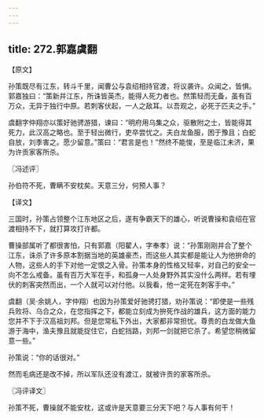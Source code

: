 ```yaml
---
---
---
```

title: 272.郭嘉虞翻
---



【原文】

孙策既尽有江东，转斗千里，闻曹公与袁绍相持官渡，将议袭许。众闻之，皆惧。郭嘉独曰：“策新并江东，所诛皆英杰，能得人死力者也。然策轻而无备，虽有百万众，无异于独行中原。若刺客伏起，一人之敌耳。以吾观之，必死于匹夫之手。”

虞翻字仲翔亦以策好驰骋游猎，谏曰：“明府用乌集之众，驱散附之士，皆能得其死力，此汉高之略也。至于轻出微行，吏卒尝忧之。夫白龙鱼服，困于豫且；白蛇自放，刘季害之。愿少留意。”策曰：“君言是也！”然终不能悛，至是临江未济，果为许贡家客所杀。

〖冯述评〗

孙伯符不死，曹瞒不安枕矣。天意三分，何预人事？

【译文】

三国时，孙策占领整个江东地区之后，遂有争霸天下的雄心，听说曹操和袁绍在官渡相持不下，就打算攻打许都。

曹操部属听了都很害怕，只有郭嘉（阳翟人，字奉孝）说：“孙策刚刚并合了整个江东，诛杀了许多原本割据当地的英雄豪杰，而这些人其实都是能让人为他拚命的人物，这些人的手下对他一定恨之入骨。孙策本身的性格又轻率，对自己的安全一向不怎么戒备。虽有百万大军在手，和孤身一人处身野外其实没什么两样。若有埋伏的刺客突然而出，一个人就可以对付他。以我看，他一定死在刺客手中。”

虞翻（吴·余姚人，字仲翔）也因为孙策爱好驰骋打猎，劝孙策说：“即使是一些残兵败将、乌合之众，在您指挥之下，都能立刻成为拚死作战的雄兵，这方面的能力您并不下于汉高祖刘邦。但是您常私下外出，大家都非常担忧。尊贵的白龙做大鱼游于海中，渔夫豫且就能捉住它，白蛇挡路，刘邦一剑就把它杀了。希望您稍微留意一些。”

孙策说：“你的话很对。”

然而毛病还是改不掉，所以军队还没有渡江，就被许贡的家客所杀。

〖冯评译文〗

孙策不死，曹操就不能安枕，这或许是天意要三分天下吧？与人事有何干！
